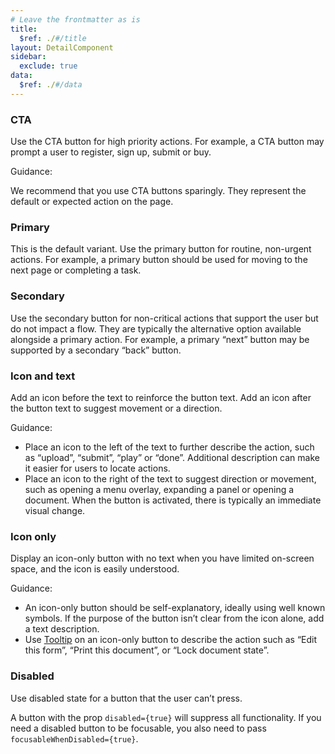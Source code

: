 ```yaml
---
# Leave the frontmatter as is
title:
  $ref: ./#/title
layout: DetailComponent
sidebar:
  exclude: true
data:
  $ref: ./#/data
---
```


<LivePreviewControls>
<LivePreview componentName="button" exampleName="CTA" >

### CTA

Use the CTA button for high priority actions. For example, a CTA button may prompt a user to register, sign up, submit or buy.

Guidance:

We recommend that you use CTA buttons sparingly. They represent the default or expected action on the page.

</LivePreview>

<LivePreview componentName="button" exampleName="Primary" >

### Primary

This is the default variant. Use the primary button for routine, non-urgent actions. For example, a primary button should be used for moving to the next page or completing a task.

</LivePreview>

<LivePreview componentName="button" exampleName="Secondary" >

### Secondary

Use the secondary button for non-critical actions that support the user but do not impact a flow. They are typically the alternative option available alongside a primary action. For example, a primary “next” button may be supported by a secondary “back” button.

</LivePreview>

<LivePreview componentName="button" exampleName="IconAndText">

### Icon and text

Add an icon before the text to reinforce the button text. Add an icon after the button text to suggest movement or a direction.

Guidance:

- Place an icon to the left of the text to further describe the action, such as “upload”, “submit”, “play” or “done”. Additional description can make it easier for users to locate actions.
- Place an icon to the right of the text to suggest direction or movement, such as opening a menu overlay, expanding a panel or opening a document. When the button is activated, there is typically an immediate visual change.

</LivePreview>

<LivePreview componentName="button" exampleName="IconOnly">

### Icon only

Display an icon-only button with no text when you have limited on-screen space, and the icon is easily understood.

Guidance:

- An icon-only button should be self-explanatory, ideally using well known symbols. If the purpose of the button isn’t clear from the icon alone, add a text description.
- Use [Tooltip](../tooltip) on an icon-only button to describe the action such as “Edit this form”, “Print this document”, or “Lock document state”.

</LivePreview>

<LivePreview componentName="button" exampleName="Disabled" >

### Disabled

Use disabled state for a button that the user can’t press.

A button with the prop `disabled={true}` will suppress all functionality. If you need a disabled button to be focusable, you also need to pass `focusableWhenDisabled={true}`.

</LivePreview>
</LivePreviewControls>
